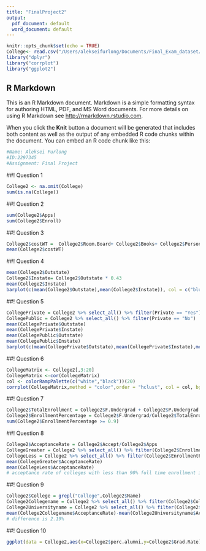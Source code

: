 ```yaml
---
title: "FinalProject2"
output:
  pdf_document: default
  word_document: default
---
```


```r
knitr::opts_chunk$set(echo = TRUE)
College<- read.csv("/Users/alekseifurlong/Documents/Final_Exam_dataset/College.csv")
library("dplyr")
library("corrplot")
library("ggplot2")
```

## R Markdown

This is an R Markdown document. Markdown is a simple formatting syntax for authoring HTML, PDF, and MS Word documents. For more details on using R Markdown see <http://rmarkdown.rstudio.com>.

When you click the **Knit** button a document will be generated that includes both content as well as the output of any embedded R code chunks within the document. You can embed an R code chunk like this:

```r
#Name: Aleksei Furlong
#ID:2297345
#Assignment: Final Project
```


##! Question 1


```r
College2 <- na.omit(College)
sum(is.na(College))
```


##! Question 2


```r
sum(College2$Apps)
sum(College2$Enroll)
```


##! Question 3


```r
College2$costWT =  College2$Room.Board+ College2$Books+ College2$Personal
mean(College2$costWT) 
```


##! Question 4


```r
mean(College2$Outstate)
College2$Instate= College2$Outstate * 0.43
mean(College2$Instate)
barplot(c(mean(College2$Outstate),mean(College2$Instate)), col = c("blue", "green"), main = "Outstate vs Instate",xlab = "Outstate(Blue) vs Instate(Green)",ylab = "Price $")
```


##! Question 5


```r
CollegePrivate = College2 %>% select_all() %>% filter(Private == "Yes")
CollegePublic = College2 %>% select_all() %>% filter(Private == "No")
mean(CollegePrivate$Outstate)
mean(CollegePrivate$Instate)
mean(CollegePublic$Outstate)
mean(CollegePublic$Instate)
barplot(c(mean(CollegePrivate$Outstate),mean(CollegePrivate$Instate),mean(CollegePublic$Outstate),mean(CollegePublic$Instate)), col = c("blue", "red","blue","red"), main = "Private vs Public",xlab = "Outstate(Blue) Instate(Red)",ylab = "Price $",sub = "Private (left) vs Public (right)")
```


##! Question 6


```r
CollegeMatrix <- College2[,3:20]
CollegeMatrix <-cor(CollegeMatrix)
col <- colorRampPalette(c("white","black"))(20)
corrplot(CollegeMatrix,method = "color",order = "hclust", col = col, bg = "white", outline = "white", t1.col = "black", t1.srt = 45)
```


##! Question 7


```r
College2$TotalEnrollment = College2$F.Undergrad + College2$P.Undergrad
College2$EnrollmentPercentage = College2$F.Undergrad/College2$TotalEnrollment
sum(College2$EnrollmentPercentage >= 0.9)
```


##! Question 8


```r
College2$AcceptanceRate = College2$Accept/College2$Apps
CollegeGreater = College2 %>% select_all() %>% filter(College2$EnrollmentPercentage >= 0.9)
CollegeLess = College2 %>% select_all() %>% filter(College2$EnrollmentPercentage <= 0.9)
mean(CollegeGreater$AcceptanceRate)
mean(CollegeLess$AcceptanceRate)
# acceptance rate of colleges with less than 90% full time enrollment is LOWER
```


##! Question 9 


```r
College2$College = grepl("College",College2$Name)
College2Collegename = College2 %>% select_all() %>% filter(College2$College == "TRUE")
College2Universityname = College2 %>% select_all() %>% filter(College2$College == "FALSE")
mean(College2Collegename$AcceptanceRate)-mean(College2Universityname$AcceptanceRate)
# difference is 2.19%
```


##! Question 10


```r
ggplot(data = College2,aes(x=College2$perc.alumni,y=College2$Grad.Rate))+geom_smooth()+geom_point()
```
